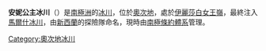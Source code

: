 {{coord|82|59|S|159|20|E|type:glacier_region:AQ|display=title}}

'''安妮公主冰川'''（{{lang-en|Princess Anne Glacier}}）是[[南極洲|南極洲]]的[[冰川|冰川]]，位於[[奧次地|奧次地]]，處於[[伊麗莎白女王嶺|伊麗莎白女王嶺]]，最終注入[[馬爾什冰川|馬爾什冰川]]，由[[新西蘭|新西蘭]]的探險隊命名，現時由[[南極條約體系|南極條約體系]]管理。

{{DEFAULTSORT:Princess Anne Glacier}}
[[Category:奧次地冰川|Category:奧次地冰川]]


{{OatesLand-geo-stub}}